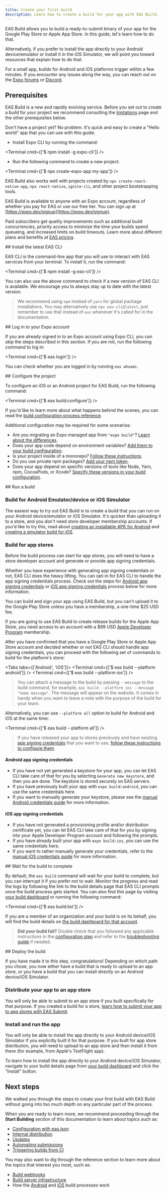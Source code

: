 ```yaml
---
title: Create your first build
description: Learn how to create a build for your app with EAS Build.
---
```



EAS Build allows you to build a ready-to-submit binary of your app for the Google Play Store or Apple App Store. In this guide, let's learn how to do that.

Alternatively, if you prefer to install the app directly to your Android device/emulator or install it in the iOS Simulator, we will point you toward resources that explain how to do that.

For a small app, builds for Android and iOS platforms trigger within a few minutes. If you encounter any issues along the way, you can reach out on the [Expo forums](https://discord.gg/expo) or [Discord](https://chat.expo.dev/).

## Prerequisites

EAS Build is a new and rapidly evolving service. Before you set out to create a build for your project we recommend consulting the [limitations](/build-reference/limitations) page and the other prerequisites below.

<Collapsible summary="A React Native Android and/or iOS project that you want to build">

Don't have a project yet? No problem. It's quick and easy to create a "Hello world" app that you can use with this guide.

- Install Expo CLI by running the command:

<Terminal cmd={['$ npm install -g expo-cli']} />

- Run the following command to create a new project:

<Terminal cmd={['$ npx create-expo-app my-app']} />

EAS Build also works well with projects created by `npx create-react-native-app`, `npx react-native`, `ignite-cli`, and other project bootstrapping tools.

</Collapsible>

<Collapsible summary="An Expo user account">

EAS Build is available to anyone with an Expo account, regardless of whether you pay for EAS or use our free tier. You can sign up at [https://expo.dev/signup](https://expo.dev/signup).

Paid subscribers get quality improvements such as additional build concurrencies, priority access to minimize the time your builds spend queueing, and increased limits on build timeouts. Learn more about different plans and benefits at [EAS pricing](https://expo.dev/pricing).

</Collapsible>

<Step label="1">
## Install the latest EAS CLI

EAS CLI is the command-line app that you will use to interact with EAS services from your terminal. To install it, run the command:

<Terminal cmd={['$ npm install -g eas-cli']} />

You can also use the above command to check if a new version of EAS CLI is available. We encourage you to always stay up to date with the latest version.

> We recommend using `npm` instead of `yarn` for global package installations. You may alternatively use `npx eas-cli@latest`, just remember to use that instead of `eas` whenever it's called for in the documentation.

</Step>

<Step label="2">
## Log in to your Expo account

If you are already signed in to an Expo account using Expo CLI, you can skip the steps described in this section. If you are not, run the following command to log in:

<Terminal cmd={['$ eas login']} />

You can check whether you are logged in by running `eas whoami`.

</Step>

<Step label="3">
## Configure the project

To configure an iOS or an Android project for EAS Build, run the following command:

<Terminal cmd={['$ eas build:configure']} />

If you'd like to learn more about what happens behind the scenes, you can read the [build configuration process reference](/build-reference/build-configuration).

Additional configuration may be required for some scenarios:

- Are you migrating an Expo managed app from `"expo build"`? [Learn about the differences](/build-reference/migrating).
- Does your app code depend on environment variables? [Add them to your build configuration](/build-reference/variables).
- Is your project inside of a monorepo? [Follow these instructions](/build-reference/build-with-monorepos).
- Do you use private npm packages? [Add your npm token](/build-reference/private-npm-packages).
- Does your app depend on specific versions of tools like Node, Yarn, npm, CocoaPods, or Xcode? [Specify these versions in your build configuration](/build/eas-json).

</Step>

<Step label="4">
## Run a build

### Build for Android Emulator/device or iOS Simulator

The easiest way to try out EAS Build is to create a build that you can run on your Android device/emulator or iOS Simulator. It's quicker than uploading it to a store, and you don't need store developer membership accounts. If you'd like to try this, read about [creating an installable APK for Android](/build-reference/apk) and [creating a simulator build for iOS](/build-reference/simulators).

### Build for app stores

Before the build process can start for app stores, you will need to have a store developer account and generate or provide app signing credentials.

Whether you have experience with generating app signing credentials or not, EAS CLI does the heavy lifting. You can opt-in for EAS CLI to handle the app signing credentials process. Check out the steps for [Android app signing credentials](#android-app-signing-credentials) or [iOS app signing credentials](#ios-app-signing-credentials) process below for more information.

<Collapsible summary="Google Play Developer membership is required to distribute to the Google Play Store.">

You can build and sign your app using EAS Build, but you can't upload it to the Google Play Store unless you have a membership, a one-time $25 USD fee.

</Collapsible>

<Collapsible summary="Apple Developer Program membership is required to build for the Apple App Store.">

If you are going to use EAS Build to create release builds for the Apple App Store, you need access to an account with a $99 USD [Apple Developer Program](https://developer.apple.com/programs) membership.

</Collapsible>

After you have confirmed that you have a Google Play Store or Apple App Store account and decided whether or not EAS CLI should handle app signing credentials, you can proceed with the following set of commands to build for the platform's store:

<Tabs tabs={['Android', 'iOS']}>
  <Tab>
    <Terminal cmd={['$ eas build --platform android']} />
  </Tab>
  <Tab>
    <Terminal cmd={['$ eas build --platform ios']} />
  </Tab>
</Tabs>

> You can attach a message to the build by passing `--message` to the build command, for example, `eas build --platform ios --message "Some message"`. The message will appear on the website. It comes in handy when you want to leave a note with the purpose of the build for your team.

Alternatively, you can use `--platform all` option to build for Android and iOS at the same time:

<Terminal cmd={['$ eas build --platform all']} />

> If you have released your app to stores previously and have existing [app signing credentials](/distribution/app-signing) that you want to use, [follow these instructions to configure them](/app-signing/existing-credentials).

#### Android app signing credentials

- If you have not yet generated a keystore for your app, you can let EAS CLI take care of that for you by selecting `Generate new keystore`, and then you are done. The keystore is stored securely on EAS servers.
- If you have previously built your app with `expo build:android`, you can use the same credentials here.
- If you want to manually generate your keystore, please see the [manual Android credentials guide](/app-signing/local-credentials#android-credentials) for more information.

#### iOS app signing credentials

- If you have not generated a provisioning profile and/or distribution certificate yet, you can let EAS CLI take care of that for you by signing into your Apple Developer Program account and following the prompts.
- If you have already built your app with `expo build:ios`, you can use the same credentials here.
- If you want to rather manually generate your credentials, refer to the [manual iOS credentials guide](/app-signing/local-credentials#ios-credentials) for more information.

</Step>

<Step label="5">
## Wait for the build to complete

By default, the `eas build` command will wait for your build to complete, but you can interrupt it if you prefer not to wait. Monitor the progress and read the logs by following the link to the build details page that EAS CLI prompts once the build process gets started. You can also find this page by visiting [your build dashboard](https://expo.dev/builds) or running the following command:

<Terminal cmd={['$ eas build:list']} />

If you are a member of an organization and your build is on its behalf, you will find the build details on [the build dashboard for that account](https://expo.dev/accounts/[account]/builds).

> **Did your build fail?** Double check that you followed any applicable instructions in the [configuration step](#3-configure-the-project) and refer to the [troubleshooting guide](/build-reference/troubleshooting) if needed.

</Step>

<Step label="6">
## Deploy the build

If you have made it to this step, congratulations! Depending on which path you chose, you now either have a build that is ready to upload to an app store, or you have a build that you can install directly on an Android device/iOS Simulator.

### Distribute your app to an app store

You will only be able to submit to an app store if you built specifically for that purpose. If you created a build for a store, [learn how to submit your app to app stores with EAS Submit](/submit/introduction).

### Install and run the app

You will only be able to install the app directly to your Android device/iOS Simulator if you explicitly built it for that purpose. If you built for app store distribution, you will need to upload to an app store and then install it from there (for example, from Apple's TestFlight app).

To learn how to install the app directly to your Android device/iOS Simulator, navigate to your build details page from [your build dashboard](https://expo.dev/accounts/[account]/builds) and click the "Install" button.

</Step>

## Next steps

We walked you through the steps to create your first build with EAS Build without going into too much depth on any particular part of the process.

When you are ready to learn more, we recommend proceeding through the **Start Building** section of this documentation to learn about topics such as:

- [Configuration with eas.json](/build/eas-json)
- [Internal distribution](/build/internal-distribution)
- [Updates](/build/updates)
- [Automating submissions](/build/automate-submissions)
- [Triggering builds from CI](/build/building-on-ci)

You may also want to dig through the reference section to learn more about the topics that interest you most, such as:

- [Build webhooks](/eas/webhooks)
- [Build server infrastructure](/build-reference/infrastructure)
- How the [Android](/build-reference/android-builds) and [iOS](/build-reference/ios-builds) build processes work
